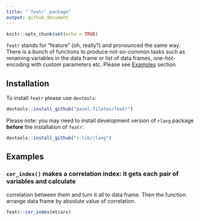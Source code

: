 ```yaml
---
title: "`featr` package"
output: github_document
---
```


```r
knitr::opts_chunk$set(echo = TRUE)
```

`featr` stands for "feature" (oh, really?) and pronounced the same way.
There is a bunch of functions to produce not-so-common tasks such as 
renaming variables in the data frame or list of data frames,
one-hot-encoding with custom parameters etc. 
Please see [Examples](#examples) section

## Installation

To install `featr` please use `devtools`:

```r
devtools::install_github("pavel-filatov/featr")
```

Please note: you may need to install development version of `rlang` package
**before** the installation of `featr`:
```r
devtools::install_github("r-lib/rlang")
```

## Examples 

### `cor_index()` makes a correlation index: it gets each pair of variables and calculate 
correlation between them and turn it all to data frame. 
Then the function arrange data frame by absolute value of correlation.
```r
featr::cor_index(mtcars)
```
